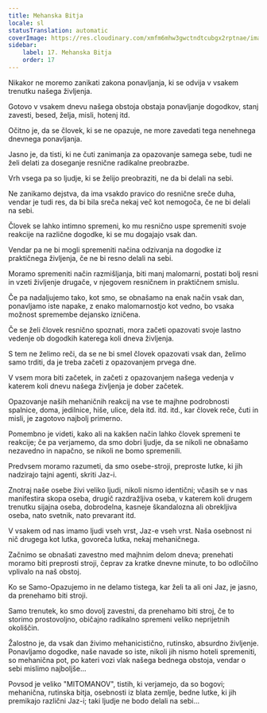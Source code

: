 ```yaml
---
title: Mehanska Bitja
locale: sl
statusTranslation: automatic
coverImage: https://res.cloudinary.com/xmfm6mhw3gwctndtcubgx2rptnae/image/upload/v1740468922/small_cover_tratado_de_psicologia_revolucionaria_a4c0dca4e0.webp
sidebar:
    label: 17. Mehanska Bitja
    order: 17
---
```

Nikakor ne moremo zanikati zakona ponavljanja, ki se odvija v vsakem trenutku našega življenja.

Gotovo v vsakem dnevu našega obstoja obstaja ponavljanje dogodkov, stanj zavesti, besed, želja, misli, hotenj itd.

Očitno je, da se človek, ki se ne opazuje, ne more zavedati tega nenehnega dnevnega ponavljanja.

Jasno je, da tisti, ki ne čuti zanimanja za opazovanje samega sebe, tudi ne želi delati za doseganje resnične radikalne preobrazbe.

Vrh vsega pa so ljudje, ki se želijo preobraziti, ne da bi delali na sebi.

Ne zanikamo dejstva, da ima vsakdo pravico do resnične sreče duha, vendar je tudi res, da bi bila sreča nekaj več kot nemogoča, če ne bi delali na sebi.

Človek se lahko intimno spremeni, ko mu resnično uspe spremeniti svoje reakcije na različne dogodke, ki se mu dogajajo vsak dan.

Vendar pa ne bi mogli spremeniti načina odzivanja na dogodke iz praktičnega življenja, če ne bi resno delali na sebi.

Moramo spremeniti način razmišljanja, biti manj malomarni, postati bolj resni in vzeti življenje drugače, v njegovem resničnem in praktičnem smislu.

Če pa nadaljujemo tako, kot smo, se obnašamo na enak način vsak dan, ponavljamo iste napake, z enako malomarnostjo kot vedno, bo vsaka možnost spremembe dejansko izničena.

Če se želi človek resnično spoznati, mora začeti opazovati svoje lastno vedenje ob dogodkih katerega koli dneva življenja.

S tem ne želimo reči, da se ne bi smel človek opazovati vsak dan, želimo samo trditi, da je treba začeti z opazovanjem prvega dne.

V vsem mora biti začetek, in začeti z opazovanjem našega vedenja v katerem koli dnevu našega življenja je dober začetek.

Opazovanje naših mehaničnih reakcij na vse te majhne podrobnosti spalnice, doma, jedilnice, hiše, ulice, dela itd. itd. itd., kar človek reče, čuti in misli, je zagotovo najbolj primerno.

Pomembno je videti, kako ali na kakšen način lahko človek spremeni te reakcije; če pa verjamemo, da smo dobri ljudje, da se nikoli ne obnašamo nezavedno in napačno, se nikoli ne bomo spremenili.

Predvsem moramo razumeti, da smo osebe-stroji, preproste lutke, ki jih nadzirajo tajni agenti, skriti Jaz-i.

Znotraj naše osebe živi veliko ljudi, nikoli nismo identični; včasih se v nas manifestira skopa oseba, drugič razdražljiva oseba, v katerem koli drugem trenutku sijajna oseba, dobrodelna, kasneje škandalozna ali obrekljiva oseba, nato svetnik, nato prevarant itd.

V vsakem od nas imamo ljudi vseh vrst, Jaz-e vseh vrst. Naša osebnost ni nič drugega kot lutka, govoreča lutka, nekaj mehaničnega.

Začnimo se obnašati zavestno med majhnim delom dneva; prenehati moramo biti preprosti stroji, čeprav za kratke dnevne minute, to bo odločilno vplivalo na naš obstoj.

Ko se Samo-Opazujemo in ne delamo tistega, kar želi ta ali oni Jaz, je jasno, da prenehamo biti stroji.

Samo trenutek, ko smo dovolj zavestni, da prenehamo biti stroj, če to storimo prostovoljno, običajno radikalno spremeni veliko neprijetnih okoliščin.

Žalostno je, da vsak dan živimo mehanicistično, rutinsko, absurdno življenje. Ponavljamo dogodke, naše navade so iste, nikoli jih nismo hoteli spremeniti, so mehanična pot, po kateri vozi vlak našega bednega obstoja, vendar o sebi mislimo najboljše...

Povsod je veliko "MITOMANOV", tistih, ki verjamejo, da so bogovi; mehanična, rutinska bitja, osebnosti iz blata zemlje, bedne lutke, ki jih premikajo različni Jaz-i; taki ljudje ne bodo delali na sebi...

